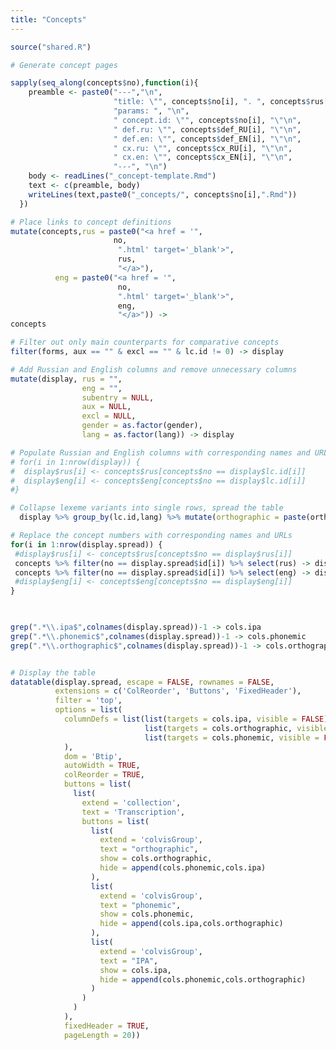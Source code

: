 ```yaml
---
title: "Concepts"
---
```


```r
source("shared.R")
```

```r
# Generate concept pages

sapply(seq_along(concepts$no),function(i){
    preamble <- paste0("---","\n",
                       "title: \"", concepts$no[i], ". ", concepts$rus[i], " / ", concepts$eng[i], "\"\n",
                       "params: ", "\n",
                       " concept.id: \"", concepts$no[i], "\"\n",
                       " def.ru: \"", concepts$def_RU[i], "\"\n",
                       " def.en: \"", concepts$def_EN[i], "\"\n",
                       " cx.ru: \"", concepts$cx_RU[i], "\"\n",
                       " cx.en: \"", concepts$cx_EN[i], "\"\n",
                       "---", "\n")
    body <- readLines("_concept-template.Rmd")
    text <- c(preamble, body)
    writeLines(text,paste0("_concepts/", concepts$no[i],".Rmd"))
  })
```

```r

# Place links to concept definitions
mutate(concepts,rus = paste0("<a href = '",
                       no,
                        ".html' target='_blank'>",
                        rus,
                        "</a>"),
          eng = paste0("<a href = '",
                        no,
                        ".html' target='_blank'>",
                        eng,
                        "</a>")) ->
concepts

# Filter out only main counterparts for comparative concepts
filter(forms, aux == "" & excl == "" & lc.id != 0) -> display

# Add Russian and English columns and remove unnecessary columns
mutate(display, rus = "",
                eng = "",
                subentry = NULL,
                aux = NULL,
                excl = NULL,
                gender = as.factor(gender),
                lang = as.factor(lang)) -> display

# Populate Russian and English columns with corresponding names and URLs
# for(i in 1:nrow(display)) {
#  display$rus[i] <- concepts$rus[concepts$no == display$lc.id[i]]
#  display$eng[i] <- concepts$eng[concepts$no == display$lc.id[i]]
#}

# Collapse lexeme variants into single rows, spread the table
  display %>% group_by(lc.id,lang) %>% mutate(orthographic = paste(orthographic, collapse="; "), phonemic = paste(phonemic, collapse="; "), ipa = paste(ipa, collapse="; ")) %>% slice(1) %>% ungroup() %>% group_by(lex.id,lang) %>% mutate(orthographic = paste(orthographic, collapse=", "), phonemic = paste(phonemic, collapse=", "), ipa = paste(ipa, collapse=", ")) %>% slice(1) %>% ungroup() %>% transmute(id = lc.id, rus = rus, eng = eng, orthographic = orthographic, phonemic = phonemic, ipa = ipa, lang = lang) %>% gather("type","text",ipa,phonemic,orthographic) %>% unite(lang.type, c(lang,type), sep = ".")  %>% spread(lang.type,text) -> display.spread

# Replace the concept numbers with corresponding names and URLs
for(i in 1:nrow(display.spread)) {
 #display$rus[i] <- concepts$rus[concepts$no == display$rus[i]]
 concepts %>% filter(no == display.spread$id[i]) %>% select(rus) -> display.spread$rus[i]
 concepts %>% filter(no == display.spread$id[i]) %>% select(eng) -> display.spread$eng[i]  
 #display$eng[i] <- concepts$eng[concepts$no == display$eng[i]]
}
  


grep(".*\\.ipa$",colnames(display.spread))-1 -> cols.ipa
grep(".*\\.phonemic$",colnames(display.spread))-1 -> cols.phonemic
grep(".*\\.orthographic$",colnames(display.spread))-1 -> cols.orthographic


# Display the table
datatable(display.spread, escape = FALSE, rownames = FALSE,
          extensions = c('ColReorder', 'Buttons', 'FixedHeader'),
          filter = 'top',
          options = list(
            columnDefs = list(list(targets = cols.ipa, visible = FALSE),
                              list(targets = cols.orthographic, visible = TRUE),
                              list(targets = cols.phonemic, visible = FALSE)
            ),
            dom = 'Btip', 
            autoWidth = TRUE, 
            colReorder = TRUE, 
            buttons = list(
              list(
                extend = 'collection',
                text = 'Transcription',
                buttons = list(
                  list(
                    extend = 'colvisGroup',
                    text = "orthographic",
                    show = cols.orthographic,
                    hide = append(cols.phonemic,cols.ipa)
                  ),
                  list(
                    extend = 'colvisGroup',
                    text = "phonemic",
                    show = cols.phonemic,
                    hide = append(cols.ipa,cols.orthographic)
                  ),                
                  list(
                    extend = 'colvisGroup',
                    text = "IPA",
                    show = cols.ipa,
                    hide = append(cols.phonemic,cols.orthographic)
                  )                    
                )
              )
            ),
            fixedHeader = TRUE,
            pageLength = 20))
```